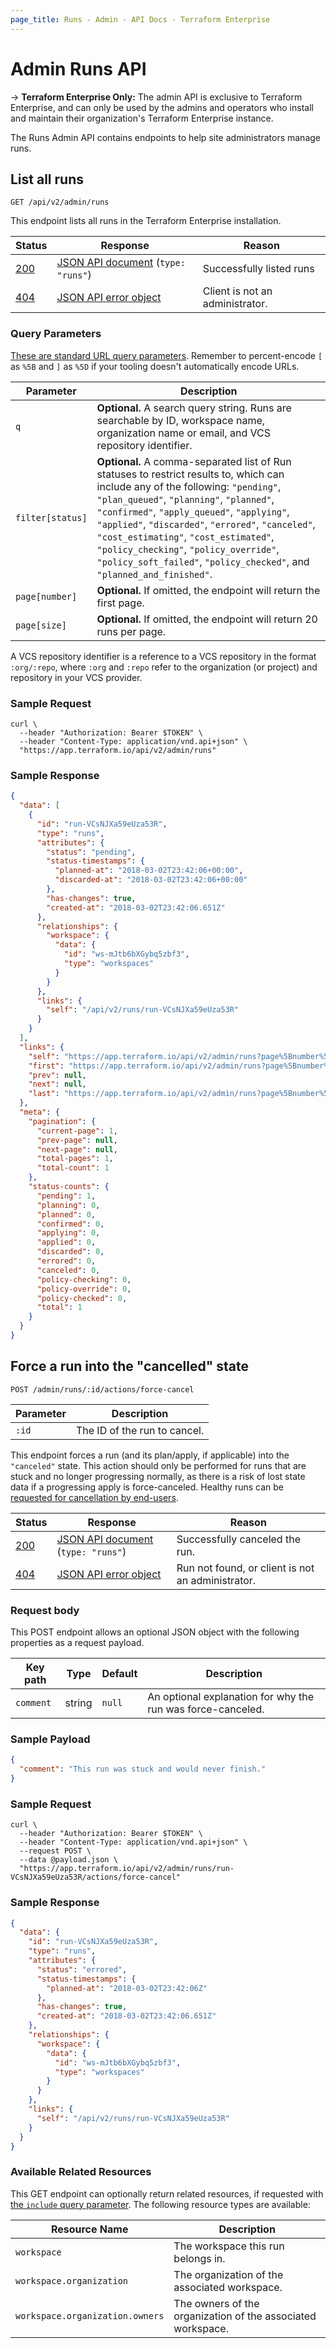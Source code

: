 ```yaml
---
page_title: Runs - Admin - API Docs - Terraform Enterprise
---
```


[200]: https://developer.mozilla.org/en-US/docs/Web/HTTP/Status/200

[201]: https://developer.mozilla.org/en-US/docs/Web/HTTP/Status/201

[202]: https://developer.mozilla.org/en-US/docs/Web/HTTP/Status/202

[204]: https://developer.mozilla.org/en-US/docs/Web/HTTP/Status/204

[400]: https://developer.mozilla.org/en-US/docs/Web/HTTP/Status/400

[401]: https://developer.mozilla.org/en-US/docs/Web/HTTP/Status/401

[403]: https://developer.mozilla.org/en-US/docs/Web/HTTP/Status/403

[404]: https://developer.mozilla.org/en-US/docs/Web/HTTP/Status/404

[409]: https://developer.mozilla.org/en-US/docs/Web/HTTP/Status/409

[412]: https://developer.mozilla.org/en-US/docs/Web/HTTP/Status/412

[422]: https://developer.mozilla.org/en-US/docs/Web/HTTP/Status/422

[429]: https://developer.mozilla.org/en-US/docs/Web/HTTP/Status/429

[500]: https://developer.mozilla.org/en-US/docs/Web/HTTP/Status/500

[504]: https://developer.mozilla.org/en-US/docs/Web/HTTP/Status/504

[JSON API document]: /enterprise/api-docs#json-api-documents

[JSON API error object]: https://jsonapi.org/format/#error-objects

# Admin Runs API

-> **Terraform Enterprise Only:** The admin API is exclusive to Terraform Enterprise, and can only be used by the admins and operators who install and maintain their organization's Terraform Enterprise instance.

The Runs Admin API contains endpoints to help site administrators manage runs.

## List all runs

`GET /api/v2/admin/runs`

This endpoint lists all runs in the Terraform Enterprise installation.

| Status  | Response                               | Reason                          |
| ------- | -------------------------------------- | ------------------------------- |
| [200][] | [JSON API document][] (`type: "runs"`) | Successfully listed runs        |
| [404][] | [JSON API error object][]              | Client is not an administrator. |

### Query Parameters

[These are standard URL query parameters](/enterprise/api-docs/#query-parameters). Remember to percent-encode `[` as `%5B` and `]` as `%5D` if your tooling doesn't automatically encode URLs.

| Parameter        | Description                                                                                                                                                                                                                                                                                                                                                                                                                                      |
| ---------------- | ------------------------------------------------------------------------------------------------------------------------------------------------------------------------------------------------------------------------------------------------------------------------------------------------------------------------------------------------------------------------------------------------------------------------------------------------ |
| `q`              | **Optional.** A search query string. Runs are searchable by ID, workspace name, organization name or email, and VCS repository identifier.                                                                                                                                                                                                                                                                                                       |
| `filter[status]` | **Optional.** A comma-separated list of Run statuses to restrict results to, which can include any of the following: `"pending"`, `"plan_queued"`, `"planning"`, `"planned"`, `"confirmed"`, `"apply_queued"`, `"applying"`, `"applied"`, `"discarded"`, `"errored"`, `"canceled"`, `"cost_estimating"`, `"cost_estimated"`, `"policy_checking"`, `"policy_override"`, `"policy_soft_failed"`, `"policy_checked"`, and `"planned_and_finished"`. |
| `page[number]`   | **Optional.** If omitted, the endpoint will return the first page.                                                                                                                                                                                                                                                                                                                                                                               |
| `page[size]`     | **Optional.** If omitted, the endpoint will return 20 runs per page.                                                                                                                                                                                                                                                                                                                                                                             |

A VCS repository identifier is a reference to a VCS repository in the format `:org/:repo`, where `:org` and `:repo` refer to the organization (or project) and repository in your VCS provider.

### Sample Request

```shell
curl \
  --header "Authorization: Bearer $TOKEN" \
  --header "Content-Type: application/vnd.api+json" \
  "https://app.terraform.io/api/v2/admin/runs"
```

### Sample Response

```json
{
  "data": [
    {
      "id": "run-VCsNJXa59eUza53R",
      "type": "runs",
      "attributes": {
        "status": "pending",
        "status-timestamps": {
          "planned-at": "2018-03-02T23:42:06+00:00",
          "discarded-at": "2018-03-02T23:42:06+00:00"
        },
        "has-changes": true,
        "created-at": "2018-03-02T23:42:06.651Z"
      },
      "relationships": {
        "workspace": {
          "data": {
            "id": "ws-mJtb6bXGybq5zbf3",
            "type": "workspaces"
          }
        }
      },
      "links": {
        "self": "/api/v2/runs/run-VCsNJXa59eUza53R"
      }
    }
  ],
  "links": {
    "self": "https://app.terraform.io/api/v2/admin/runs?page%5Bnumber%5D=1&page%5Bsize%5D=20",
    "first": "https://app.terraform.io/api/v2/admin/runs?page%5Bnumber%5D=1&page%5Bsize%5D=20",
    "prev": null,
    "next": null,
    "last": "https://app.terraform.io/api/v2/admin/runs?page%5Bnumber%5D=1&page%5Bsize%5D=20"
  },
  "meta": {
    "pagination": {
      "current-page": 1,
      "prev-page": null,
      "next-page": null,
      "total-pages": 1,
      "total-count": 1
    },
    "status-counts": {
      "pending": 1,
      "planning": 0,
      "planned": 0,
      "confirmed": 0,
      "applying": 0,
      "applied": 0,
      "discarded": 0,
      "errored": 0,
      "canceled": 0,
      "policy-checking": 0,
      "policy-override": 0,
      "policy-checked": 0,
      "total": 1
    }
  }
}
```

## Force a run into the "cancelled" state

`POST /admin/runs/:id/actions/force-cancel`

| Parameter | Description                  |
| --------- | ---------------------------- |
| `:id`     | The ID of the run to cancel. |

This endpoint forces a run (and its plan/apply, if applicable) into the `"canceled"` state. This action should only be performed for runs that are stuck and no longer progressing normally, as there is a risk of lost state data if a progressing apply is force-canceled. Healthy runs can be [requested for cancellation by end-users](/enterprise/run/states).

| Status  | Response                               | Reason                                            |
| ------- | -------------------------------------- | ------------------------------------------------- |
| [200][] | [JSON API document][] (`type: "runs"`) | Successfully canceled the run.                    |
| [404][] | [JSON API error object][]              | Run not found, or client is not an administrator. |

### Request body

This POST endpoint allows an optional JSON object with the following properties as a request payload.

| Key path  | Type   | Default | Description                                                 |
| --------- | ------ | ------- | ----------------------------------------------------------- |
| `comment` | string | `null`  | An optional explanation for why the run was force-canceled. |

### Sample Payload

```json
{
  "comment": "This run was stuck and would never finish."
}
```

### Sample Request

```shell
curl \
  --header "Authorization: Bearer $TOKEN" \
  --header "Content-Type: application/vnd.api+json" \
  --request POST \
  --data @payload.json \
  "https://app.terraform.io/api/v2/admin/runs/run-VCsNJXa59eUza53R/actions/force-cancel"
```

### Sample Response

```json
{
  "data": {
    "id": "run-VCsNJXa59eUza53R",
    "type": "runs",
    "attributes": {
      "status": "errored",
      "status-timestamps": {
        "planned-at": "2018-03-02T23:42:06Z"
      },
      "has-changes": true,
      "created-at": "2018-03-02T23:42:06.651Z"
    },
    "relationships": {
      "workspace": {
        "data": {
          "id": "ws-mJtb6bXGybq5zbf3",
          "type": "workspaces"
        }
      }
    },
    "links": {
      "self": "/api/v2/runs/run-VCsNJXa59eUza53R"
    }
  }
}
```

### Available Related Resources

This GET endpoint can optionally return related resources, if requested with [the `include` query parameter](/enterprise/api-docs/#inclusion-of-related-resources). The following resource types are available:

| Resource Name                   | Description                                                 |
| ------------------------------- | ----------------------------------------------------------- |
| `workspace`                     | The workspace this run belongs in.                          |
| `workspace.organization`        | The organization of the associated workspace.               |
| `workspace.organization.owners` | The owners of the organization of the associated workspace. |
